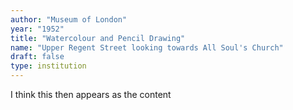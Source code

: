 ```yaml
---
author: "Museum of London"
year: "1952"
title: "Watercolour and Pencil Drawing"
name: "Upper Regent Street looking towards All Soul's Church"
draft: false
type: institution
---
```

I think this then appears as the content
